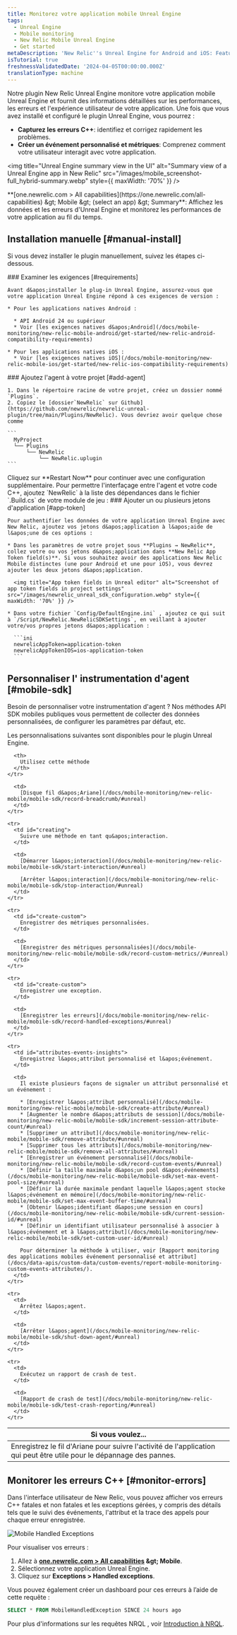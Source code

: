 ```yaml
---
title: Monitorez votre application mobile Unreal Engine
tags:
  - Unreal Engine
  - Mobile monitoring
  - New Relic Mobile Unreal Engine
  - Get started
metaDescription: 'New Relic''s Unreal Engine for Android and iOS: Features, compatibility, requirements, installation, and upgrade procedures.'
isTutorial: true
freshnessValidatedDate: '2024-04-05T00:00:00.000Z'
translationType: machine
---
```


Notre plugin New Relic Unreal Engine monitore votre application mobile Unreal Engine et fournit des informations détaillées sur les performances, les erreurs et l&apos;expérience utilisateur de votre application. Une fois que vous avez installé et configuré le plugin Unreal Engine, vous pourrez :

* **Capturez les erreurs C++**: identifiez et corrigez rapidement les problèmes.
* **Créer un événement personnalisé et métriques**: Comprenez comment votre utilisateur interagit avec votre application.

<img title="Unreal Engine summary view in the UI" alt="Summary view of a Unreal Engine app in New Relic" src="/images/mobile_screenshot-full_hybrid-summary.webp" style={{ maxWidth: '70%' }} />

<figcaption>
  <DNT>**[one.newrelic.com &gt; All capabilities](https://one.newrelic.com/all-capabilities) &amp;gt; Mobile &amp;gt; (select an app) &amp;gt; Summary**</DNT>: Affichez les données et les erreurs d&apos;Unreal Engine et monitorez les performances de votre application au fil du temps.
</figcaption>

## Installation manuelle [#manual-install]

Si vous devez installer le plugin manuellement, suivez les étapes ci-dessous.

<Steps>
  <Step>
    ### Examiner les exigences [#requirements]

    Avant d&apos;installer le plug-in Unreal Engine, assurez-vous que votre application Unreal Engine répond à ces exigences de version :

    * Pour les applications natives Android :

      * API Android 24 ou supérieur
      * Voir [les exigences natives d&apos;Android](/docs/mobile-monitoring/new-relic-mobile-android/get-started/new-relic-android-compatibility-requirements)

    * Pour les applications natives iOS :
      * Voir [les exigences natives iOS](/docs/mobile-monitoring/new-relic-mobile-ios/get-started/new-relic-ios-compatibility-requirements)
  </Step>

  <Step>
    ### Ajoutez l&apos;agent à votre projet [#add-agent]

    1. Dans le répertoire racine de votre projet, créez un dossier nommé `Plugins`.
    2. Copiez le [dossier`NewRelic` sur Github](https://github.com/newrelic/newrelic-unreal-plugin/tree/main/Plugins/NewRelic). Vous devriez avoir quelque chose comme

    ```
      MyProject
      └── Plugins
          └── NewRelic
              └── NewRelic.uplugin
    ```
  </Step>

  <Step>
    Cliquez sur **Restart Now** pour continuer avec une configuration supplémentaire.
  </Step>

  <Step>
    Pour permettre l&apos;interfaçage entre l&apos;agent et votre code C++, ajoutez `NewRelic` à la liste des dépendances dans le fichier `.Build.cs` de votre module de jeu :
  </Step>

  <Step>
    ### Ajouter un ou plusieurs jetons d&apos;application [#app-token]

    Pour authentifier les données de votre application Unreal Engine avec New Relic, ajoutez vos jetons d&apos;application à l&apos;aide de l&apos;une de ces options :

    * Dans les paramètres de votre projet sous **Plugins → NewRelic**, collez votre ou vos jetons d&apos;application dans **New Relic App Token field(s)**. Si vous souhaitez avoir des applications New Relic Mobile distinctes (une pour Android et une pour iOS), vous devrez ajouter les deux jetons d&apos;application.

      <img title="App token fields in Unreal editor" alt="Screenshot of app token fields in project settings" src="/images/newrelic_unreal_sdk_configuration.webp" style={{ maxWidth: '70%' }} />

    * Dans votre fichier `Config/DefaultEngine.ini` , ajoutez ce qui suit à `/Script/NewRelic.NewRelicSDKSettings`, en veillant à ajouter votre/vos propres jetons d&apos;application :

      ```ini
      newrelicAppToken=application-token
      newrelicAppTokenIOS=ios-application-token
      ```
  </Step>
</Steps>

## Personnaliser l&apos; instrumentation d&apos;agent [#mobile-sdk]

Besoin de personnaliser votre instrumentation d&apos;agent ? Nos méthodes API SDK mobiles publiques vous permettent de collecter des données personnalisées, de configurer les paramètres par défaut, etc.

Les personnalisations suivantes sont disponibles pour le plugin Unreal Engine.

<table>
  <thead>
    <tr>
      <th style={{ width: "300px" }}>
        Si vous voulez...
      </th>

      <th>
        Utilisez cette méthode
      </th>
    </tr>
  </thead>

  <tbody>
    <tr>
      <td id="crash-analysis">
        Enregistrez le fil d&apos;Ariane pour suivre l&apos;activité de l&apos;application qui peut être utile pour le dépannage des pannes.
      </td>

      <td>
        [Disque fil d&apos;Ariane](/docs/mobile-monitoring/new-relic-mobile/mobile-sdk/record-breadcrumb/#unreal)
      </td>
    </tr>

    <tr>
      <td id="creating">
        Suivre une méthode en tant qu&apos;interaction.
      </td>

      <td>
        [Démarrer l&apos;interaction](/docs/mobile-monitoring/new-relic-mobile/mobile-sdk/start-interaction/#unreal)

        [Arrêter l&apos;interaction](/docs/mobile-monitoring/new-relic-mobile/mobile-sdk/stop-interaction/#unreal)
      </td>
    </tr>

    <tr>
      <td id="create-custom">
        Enregistrer des métriques personnalisées.
      </td>

      <td>
        [Enregistrer des métriques personnalisées](/docs/mobile-monitoring/new-relic-mobile/mobile-sdk/record-custom-metrics//#unreal)
      </td>
    </tr>

    <tr>
      <td id="create-custom">
        Enregistrer une exception.
      </td>

      <td>
        [Enregistrer les erreurs](/docs/mobile-monitoring/new-relic-mobile/mobile-sdk/record-handled-exceptions/#unreal)
      </td>
    </tr>

    <tr>
      <td id="attributes-events-insights">
        Enregistrez l&apos;attribut personnalisé et l&apos;événement.
      </td>

      <td>
        Il existe plusieurs façons de signaler un attribut personnalisé et un événement :

        * [Enregistrer l&apos;attribut personnalisé](/docs/mobile-monitoring/new-relic-mobile/mobile-sdk/create-attribute/#unreal)
        * [Augmenter le nombre d&apos;attributs de session](/docs/mobile-monitoring/new-relic-mobile/mobile-sdk/increment-session-attribute-count/#unreal)
        * [Supprimer un attribut](/docs/mobile-monitoring/new-relic-mobile/mobile-sdk/remove-attribute/#unreal)
        * [Supprimer tous les attributs](/docs/mobile-monitoring/new-relic-mobile/mobile-sdk/remove-all-attributes/#unreal)
        * [Enregistrer un événement personnalisé](/docs/mobile-monitoring/new-relic-mobile/mobile-sdk/record-custom-events/#unreal)
        * [Définir la taille maximale d&apos;un pool d&apos;événements](/docs/mobile-monitoring/new-relic-mobile/mobile-sdk/set-max-event-pool-size/#unreal)
        * [Définir la durée maximale pendant laquelle l&apos;agent stocke l&apos;événement en mémoire](/docs/mobile-monitoring/new-relic-mobile/mobile-sdk/set-max-event-buffer-time/#unreal)
        * [Obtenir l&apos;identifiant d&apos;une session en cours](/docs/mobile-monitoring/new-relic-mobile/mobile-sdk/current-session-id/#unreal)
        * [Définir un identifiant utilisateur personnalisé à associer à l&apos;événement et à l&apos;attribut](/docs/mobile-monitoring/new-relic-mobile/mobile-sdk/set-custom-user-id/#unreal)

        Pour déterminer la méthode à utiliser, voir [Rapport monitoring des applications mobiles événement personnalisé et attribut](/docs/data-apis/custom-data/custom-events/report-mobile-monitoring-custom-events-attributes/).
      </td>
    </tr>

    <tr>
      <td>
        Arrêtez l&apos;agent.
      </td>

      <td>
        [Arrêter l&apos;agent](/docs/mobile-monitoring/new-relic-mobile/mobile-sdk/shut-down-agent/#unreal)
      </td>
    </tr>

    <tr>
      <td>
        Exécutez un rapport de crash de test.
      </td>

      <td>
        [Rapport de crash de test](/docs/mobile-monitoring/new-relic-mobile/mobile-sdk/test-crash-reporting/#unreal)
      </td>
    </tr>
  </tbody>
</table>

## Monitorer les erreurs C++ [#monitor-errors]

Dans l&apos;interface utilisateur de New Relic, vous pouvez afficher vos erreurs C++ fatales et non fatales et les exceptions gérées, y compris des détails tels que le suivi des événements, l&apos;attribut et la trace des appels pour chaque erreur enregistrée.

<img title="Mobile Handled Exceptions" alt="Mobile Handled Exceptions" src="/images/mobile_screenshot-full_handled-exceptions-summary.webp" />

Pour visualiser vos erreurs :

1. Allez à <DNT>**[one.newrelic.com &gt; All capabilities](https://one.newrelic.com/all-capabilities) &amp;gt; Mobile**</DNT>.
2. Sélectionnez votre application Unreal Engine.
3. Cliquez sur <DNT>**Exceptions &gt; Handled exceptions**</DNT>.

Vous pouvez également créer un dashboard pour ces erreurs à l’aide de cette requête :

```sql
SELECT * FROM MobileHandledException SINCE 24 hours ago
```

Pour plus d&apos;informations sur les requêtes NRQL , voir [Introduction à NRQL](/docs/query-your-data/nrql-new-relic-query-language/get-started/introduction-nrql-new-relics-query-language/#where).